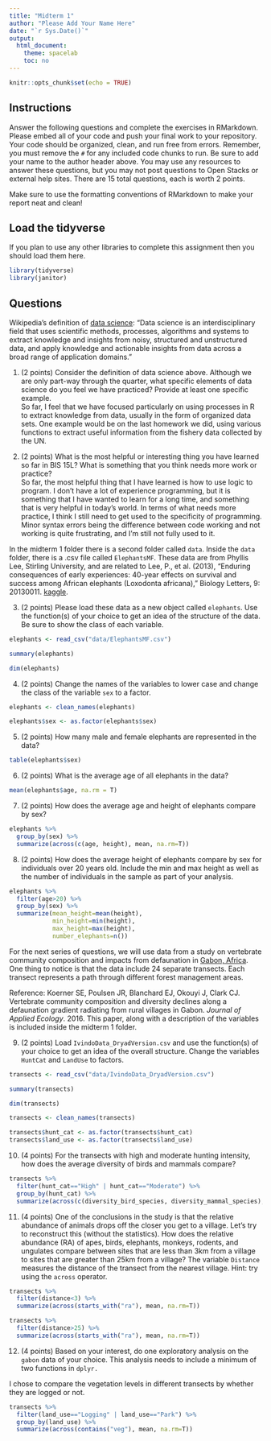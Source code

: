 ```yaml
---
title: "Midterm 1"
author: "Please Add Your Name Here"
date: "`r Sys.Date()`"
output:
  html_document:
    theme: spacelab
    toc: no
---
```


```r
knitr::opts_chunk$set(echo = TRUE)
```

## Instructions
Answer the following questions and complete the exercises in RMarkdown. Please embed all of your code and push your final work to your repository. Your code should be organized, clean, and run free from errors. Remember, you must remove the `#` for any included code chunks to run. Be sure to add your name to the author header above. You may use any resources to answer these questions, but you may not post questions to Open Stacks or external help sites. There are 15 total questions, each is worth 2 points.  

Make sure to use the formatting conventions of RMarkdown to make your report neat and clean!  

## Load the tidyverse
If you plan to use any other libraries to complete this assignment then you should load them here.
```r
library(tidyverse)
library(janitor)
```

## Questions  

Wikipedia's definition of [data science](https://en.wikipedia.org/wiki/Data_science): "Data science is an interdisciplinary field that uses scientific methods, processes, algorithms and systems to extract knowledge and insights from noisy, structured and unstructured data, and apply knowledge and actionable insights from data across a broad range of application domains."  

1. (2 points) Consider the definition of data science above. Although we are only part-way through the quarter, what specific elements of data science do you feel we have practiced? Provide at least one specific example.  
So far, I feel that we have focused particularly on using processes in R to extract knowledge from data, usually in the form of organized data sets. One example would be on the last homework we did, using various functions to extract useful information from the fishery data collected by the UN.

2. (2 points) What is the most helpful or interesting thing you have learned so far in BIS 15L? What is something that you think needs more work or practice?  
So far, the most helpful thing that I have learned is how to use logic to program. I don't have a lot of experience programming, but it is something that I have wanted to learn for a long time, and something that is very helpful in today's world. In terms of what needs more practice, I think I still need to get used to the specificity of programming. Minor syntax errors being the difference between code working and not working is quite frustrating, and I'm still not fully used to it.

In the midterm 1 folder there is a second folder called `data`. Inside the `data` folder, there is a .csv file called `ElephantsMF`. These data are from Phyllis Lee, Stirling University, and are related to Lee, P., et al. (2013), "Enduring consequences of early experiences: 40-year effects on survival and success among African elephants (Loxodonta africana)," Biology Letters, 9: 20130011. [kaggle](https://www.kaggle.com/mostafaelseidy/elephantsmf).  

3. (2 points) Please load these data as a new object called `elephants`. Use the function(s) of your choice to get an idea of the structure of the data. Be sure to show the class of each variable.

```r
elephants <- read_csv("data/ElephantsMF.csv")
```
```r
summary(elephants)
```
```r
dim(elephants)
```

4. (2 points) Change the names of the variables to lower case and change the class of the variable `sex` to a factor.

```r
elephants <- clean_names(elephants)
```

```r
elephants$sex <- as.factor(elephants$sex)
```


5. (2 points) How many male and female elephants are represented in the data?

```r
table(elephants$sex)
```

6. (2 points) What is the average age of all elephants in the data?

```r
mean(elephants$age, na.rm = T)
```

7. (2 points) How does the average age and height of elephants compare by sex?

```r
elephants %>% 
  group_by(sex) %>% 
  summarize(across(c(age, height), mean, na.rm=T))
```


8. (2 points) How does the average height of elephants compare by sex for individuals over 20 years old. Include the min and max height as well as the number of individuals in the sample as part of your analysis.  

```r
elephants %>% 
  filter(age>20) %>% 
  group_by(sex) %>% 
  summarize(mean_height=mean(height), 
            min_height=min(height),
            max_height=max(height),
            number_elephants=n())
```


For the next series of questions, we will use data from a study on vertebrate community composition and impacts from defaunation in [Gabon, Africa](https://en.wikipedia.org/wiki/Gabon). One thing to notice is that the data include 24 separate transects. Each transect represents a path through different forest management areas.  

Reference: Koerner SE, Poulsen JR, Blanchard EJ, Okouyi J, Clark CJ. Vertebrate community composition and diversity declines along a defaunation gradient radiating from rural villages in Gabon. _Journal of Applied Ecology_. 2016. This paper, along with a description of the variables is included inside the midterm 1 folder.  

9. (2 points) Load `IvindoData_DryadVersion.csv` and use the function(s) of your choice to get an idea of the overall structure. Change the variables `HuntCat` and `LandUse` to factors.

```r
transects <- read_csv("data/IvindoData_DryadVersion.csv")
```
```r
summary(transects)
```

```r
dim(transects)
```
```r
transects <- clean_names(transects)
```

```r
transects$hunt_cat <- as.factor(transects$hunt_cat)
transects$land_use <- as.factor(transects$land_use)
```


10. (4 points) For the transects with high and moderate hunting intensity, how does the average diversity of birds and mammals compare?

```r
transects %>% 
  filter(hunt_cat=="High" | hunt_cat=="Moderate") %>% 
  group_by(hunt_cat) %>% 
  summarize(across(c(diversity_bird_species, diversity_mammal_species), mean, na.rm=T), nsamples=n())
```

11. (4 points) One of the conclusions in the study is that the relative abundance of animals drops off the closer you get to a village. Let's try to reconstruct this (without the statistics). How does the relative abundance (RA) of apes, birds, elephants, monkeys, rodents, and ungulates compare between sites that are less than 3km from a village to sites that are greater than 25km from a village? The variable `Distance` measures the distance of the transect from the nearest village. Hint: try using the `across` operator.  

```r
transects %>% 
  filter(distance<3) %>% 
  summarize(across(starts_with("ra"), mean, na.rm=T))
```
```r
transects %>% 
  filter(distance>25) %>% 
  summarize(across(starts_with("ra"), mean, na.rm=T))
```

12. (4 points) Based on your interest, do one exploratory analysis on the `gabon` data of your choice. This analysis needs to include a minimum of two functions in `dplyr.`

I chose to compare the vegetation levels in different transects by whether they are logged or not.

```r
transects %>% 
  filter(land_use=="Logging" | land_use=="Park") %>% 
  group_by(land_use) %>% 
  summarize(across(contains("veg"), mean, na.rm=T))
```

